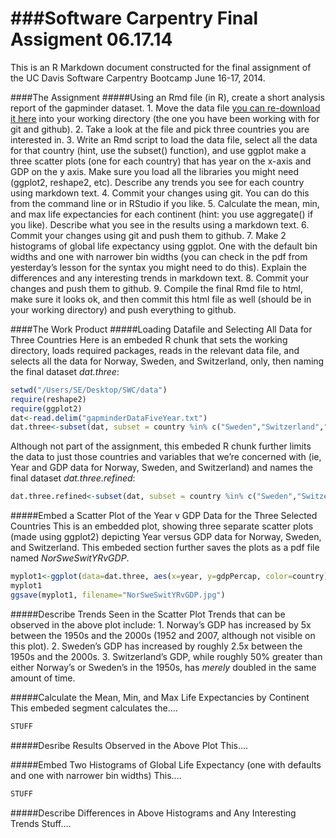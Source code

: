 ###Software Carpentry Final Assigment 06.17.14
========================================================

This is an R Markdown document constructed for the final assignment of the UC Davis Software Carpentry Bootcamp June 16-17, 2014.

####The Assignment
#####Using an Rmd file (in R), create a short analysis report of the gapminder dataset.
1. Move the data file [you can re-download it here](http://npk.io/BGRY+) into your working directory (the one you have been working with for git and github).
2. Take a look at the file and pick three countries you are interested in.
3. Write an Rmd script to load the data file, select all the data for that country (hint, use the subset() function), and use ggplot make a three scatter plots (one for each country) that has year on the x-axis and GDP on the y axis. Make sure you load all the libraries you might need (ggplot2, reshape2, etc). Describe any trends you see for each country using markdown text.
4. Commit your changes using git. You can do this from the command line or in RStudio if you like.
5. Calculate the mean, min, and max life expectancies for each continent (hint: you use aggregate() if you like). Describe what you see in the results using a markdown text.
6. Commit your changes using git and push them to github.
7. Make 2 histograms of global life expectancy using ggplot. One with the default bin widths and one with narrower bin widths (you can check in the pdf from yesterday's lesson for the syntax you might need to do this). Explain the differences and any interesting trends in markdown text.
8. Commit your changes and push them to github.
9. Compile the final Rmd file to html, make sure it looks ok, and then commit this html file as well (should be in your working directory) and push everything to github.

####The Work Product
#####Loading Datafile and Selecting All Data for Three Countries
Here is an embeded R chunk that sets the working directory, loads required packages, reads in the relevant data file, and selects all the data for Norway, Sweden, and Switzerland, only, then naming the final dataset *dat.three*:

```r
setwd("/Users/SE/Desktop/SWC/data")
require(reshape2)
require(ggplot2)
dat<-read.delim("gapminderDataFiveYear.txt")
dat.three<-subset(dat, subset = country %in% c("Sweden","Switzerland","Norway"))
```

Although not part of the assignment, this embeded R chunk further limits the data to just those countries and variables that we're concerned with (ie, Year and GDP data for Norway, Sweden, and Switzerland) and names the final dataset *dat.three.refined*:

```r
dat.three.refined<-subset(dat, subset = country %in% c("Sweden","Switzerland","Norway"), select = c(country, year, gdpPercap))
```

#####Embed a Scatter Plot of the Year v GDP Data for the Three Selected Countries
This is an embedded plot, showing three separate scatter plots (made using ggplot2) depicting Year versus GDP data for Norway, Sweden, and Switzerland.  This embeded section further saves the plots as a pdf file named *NorSweSwitYRvGDP*.

```r
myplot1<-ggplot(data=dat.three, aes(x=year, y=gdpPercap, color=country)) + geom_point() + facet_wrap(~country)
myplot1
ggsave(myplot1, filename="NorSweSwitYRvGDP.jpg")
```

#####Describe Trends Seen in the Scatter Plot
Trends that can be observed in the above plot include:
1. Norway's GDP has increased by 5x between the 1950s and the 2000s (1952 and 2007, although not visible on this plot).
2. Sweden's GDP has increased by roughly 2.5x between the 1950s and the 2000s.
3. Switzerland's GDP, while roughly 50% greater than either Norway's or Sweden's in the 1950s, has *merely* doubled in the same amount of time.

#####Calculate the Mean, Min, and Max Life Expectancies by Continent
This embeded segment calculates the....

```r
STUFF
```

#####Desribe Results Observed in the Above Plot
This....

#####Embed Two Histograms of Global Life Expectancy (one with defaults and one with narrower bin widths)
This....

```r
STUFF
```

#####Describe Differences in Above Histograms and Any Interesting Trends
Stuff....